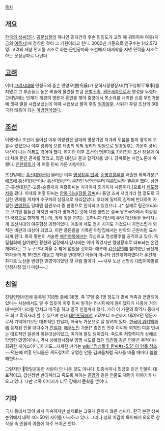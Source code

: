 [[목차]]
== 개요 ==
[[한국의 성씨]]집단. [[공문십철]]의 하나인 민자건의 후손 민칭도가 고려 때 귀화하여 여흥(지금의 [[여주시]])에 정착한 것이 그 기원이라고 한다. 2000년 기준으로 인구수는 142,572명. 고려의 재상 민지를 시조로 하는 문인공파와 조선에서 대제학을 지낸 민적을 시조로하는 문정공파로 나뉜다.

== [[고려]] ==
이미 [[고려]]시대에 민칭도의 증손 민영모(閔令謨)가 문하시랑평장사(門下侍郞平章事)를 지냈고 그 후손들도 높은 벼슬에 올랐을 만큼 [[문벌귀족]], [[권문세족]]으로서 명성을 누렸다. 고려말에는 민제가 개경의 명문과 혼인을 맺어 중앙에서 목소리를 내려한 신흥 무인가문에 셋째 딸을 시집보냈는데 이때 시집보낸 딸이 후일 [[원경왕후]], 사위가 후일 조선의 3대 국왕 태종이 되는 [[이방원]]이었다. 

== [[조선]] ==
어쨌거나 조선이 들어선 이후 이방원은 당대의 명문가인 처가의 도움을 받아 왕위에 오를수 있었으나 이후 왕위에 오른 태종의 외척 정리의 일원으로 원경왕후는 가문이 풍비박산이 나는 아픔도 겪어야 했다. 하지만 이후 조선의 명문가로 자리잡아 조선 왕실과 여러 차례 혼인 관계를 맺었고, 많은 대신과 문과 합격자를 냈다. 당파로는 서인노론에 속했다. [[인현왕후]]가 이 여흥 민씨 가문 사람이다.

조선말에는 [[흥선대원군]]이 물러난 이후 [[명성황후 민씨]], [[순명효황후]]를 배출한 외척가문[* 애초에 흥선대원군이나 흥선대원군의 부친인 남연군부터 여흥민씨와 결혼을 했다. 남연군-흥선대원군-고종-순종까지 여흥민씨는 처가이자 외가이자 사돈이다.]으로서 [[세도정치]]를 폈다. 이때의 여흥 민씨는 [[안동 김씨]]([[장동 김씨]])나 풍양 조씨 저리가라 할 정도로 극심한 민폐를 끼치며 수구파의 상징으로 자리잡았다. 후대에 일제의 침략에 반대하여 자결한 [[민영환]]도 당대엔 탐관오리 중 한명으로 인식되고 있었으니...[* 실제로 탐관오리라고 보기엔 힘들긴 하지만 국가가 망해가는 것에 대한 불만은 결국 왕조국가에서 최정점인 국왕으로 향하게 되는데, 정작 왕을 까지는 못하니까 대신에 주변 대신들을 돌려치는게 조선시대의 여론형성 과정이었다. 애초에 세도 정치 시기도 거쳤으니 자연스럽게 외척은 비판의 대상이 되었고, 이런 풍문들을 기록한 야담집에서는 만악의 근원처럼 묘사되게 된다. 특히 황현이 서술한 [[매천야록]]에서는 작심하고 명성황후를 공격하고 있다. 독립협회에 참여했던 황현의 입장에서 당시에는 이미 죽었지만 명성황후로 대표되는 온건개화파는 그 누구보다 미울 수 밖에 없었을 것이다. 애초에 [[갑신정변]]에 참여했던 급진개화파들의 제 1타겟은 대놓고 개화를 반대하던 이들이 아니라 급진개화파였다가 온건개화파로 노선을 변경한 민영익이었던 것 처럼 말이다. ~~내부 노선 선명성 대립이야말로 인정사정 없기 마련~~.]

== 친일 ==
친일인명사전에 등록된 708명 중에 38명, 즉 17명 중 1명 정도가 민씨 척족과 연관되어 있다는 사실에서도 알 수 있듯이 이후 민씨 일가는 러시아에게 들이댔다가 나중에 거의 대부분이 나라를 망치고 매국을 하고 결국 친일까지 했다. 가히 이 가문의 흑역사 중에서도 최고 흑역사라 할 수 있으며 현대 [[대한민국]]에선 고려부터 조선까지 내려오던 명문가로서 기억하기보단 대표적인 친일파, 매국노 가문으로 잘 알려져 있다. [[한국어 위키백과]]에 등재된 인물 대다수가 [[친일파]], [[매국노]]인 가문[* 종친인 전주 이씨와 외척인 여흥 민씨는 대표적인 일본의 회유대상이었고, 여기에 잘도 넘아갔다. 죽도록 저항하다가 상해로 망명한 민영익이나, 역시 상해임시정부 망명 시도를 했던 [[의친왕]] 같은 인물은 무척이나 희귀한 케이스이다.]이기도...자세한 얘기는 [[wiki:"명성황후 민씨#s-5.5" 이 항목 참조]] ~~덕분에 여흥 민씨들은 세도정치로 유명한 안동 김씨들처럼 국사를 배울 때마다 씁쓸해한다~~

그렇지만 항일운동한 사람이 안 나온 것도 아니다. 민종식이나 민긍호 같은 인물이 대표적이고, 갑신정변 반대파라고 죽도록 까이는 [[민영익]] 같은 인물도 재평가 이야기가 나오고 있다. 다만 척족 이미지가 너무 강해서 묻혔을 뿐이다.

== 기타 ==
국사 등에서 많이 봐서 익숙하지만 실제로는 그렇게 흔하지 않은 성씨다. 한국 본관 성씨 순위에서 대략 40~50위 사이를 마크하고 있다. 그러나 성의 어감이 특이해서 의외로 창작물 속 인물의 이름에 자주 쓰이곤 한다.
